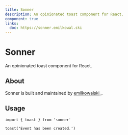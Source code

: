 ```yaml
---
title: Sonner
description: An opinionated toast component for React.
component: true
links:
  doc: https://sonner.emilkowal.ski
---
```


# Sonner

An opinionated toast component for React.


<Example path="ui/sonner-demo" />

## About

Sonner is built and maintained by [emilkowalski\_](https://twitter.com/emilkowalski_).

## Usage

```tsx
import { toast } from 'sonner'
```

```tsx
toast('Event has been created.')
```
